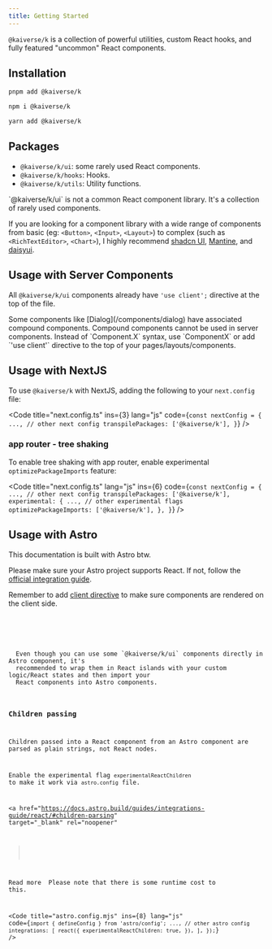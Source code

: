 ```yaml
---
title: Getting Started
---
```



`@kaiverse/k` is a collection of powerful utilities, custom React hooks, and fully featured "uncommon" React components.

## Installation

<Tabs syncKey="pkg">
<TabItem label="pnpm">

```sh
pnpm add @kaiverse/k
```

</TabItem>

<TabItem label="npm">

```sh
npm i @kaiverse/k
```

</TabItem>

<TabItem label="Yarn">

```sh
yarn add @kaiverse/k
```

</TabItem>
</Tabs>

## Packages

- `@kaiverse/k/ui`: some rarely used React components.
- `@kaiverse/k/hooks`: Hooks.
- `@kaiverse/k/utils`: Utility functions.

<Aside>
  `@kaiverse/k/ui` is not a common React component library. It's a collection of rarely used
  components.
</Aside>

If you are looking for a component library with a wide range of components from basic (eg: `<Button>`, `<Input>`, `<Layout>`) to complex (such as `<RichTextEditor>`, `<Chart>`),
I highly recommend <a href="https://ui.shadcn.com/" target="_blank" rel="noopener">shadcn UI</a>, <a href="https://mantine.dev/" target="_blank" rel="noopener">Mantine</a>, and <a href="https://daisyui.com/" target="_blank" rel="noopener">daisyui</a>.

## Usage with Server Components

All `@kaiverse/k/ui` components already have `'use client';` directive at the top of the file.

<Aside type="caution">
  Some components like [Dialog](/components/dialog) have associated compound components. Compound
  components cannot be used in server components. Instead of `Component.X` syntax, use `ComponentX`
  or add `'use client'` directive to the top of your pages/layouts/components.
</Aside>

## Usage with NextJS

To use `@kaiverse/k` with NextJS, adding the following to your `next.config` file:

<Code
  title="next.config.ts"
  ins={3}
  lang="js"
  code={`const nextConfig = {
    ..., // other next config
    transpilePackages: ['@kaiverse/k'],
}`}
/>

### app router - tree shaking

To enable tree shaking with app router, enable experimental `optimizePackageImports` feature:

<Code
  title="next.config.ts"
  lang="js"
  ins={6}
  code={`const nextConfig = {
    ..., // other next config
    transpilePackages: ['@kaiverse/k'],
    experimental: {
      ..., // other experimental flags 
      optimizePackageImports: ['@kaiverse/k'],
    },
}`}
/>

## Usage with Astro

<Aside title="No one asked but">This documentation is built with Astro btw.</Aside>

Please make sure your Astro project supports React. If not, follow the <a href="https://docs.astro.build/guides/integrations-guide/react/" target="_blank" rel="noopener">official integration guide</a>.

Remember to add <a href="https://docs.astro.build/reference/directives-reference/#client-directives" target="_blank" rel="noopener">client directive</a>
to make sure components are rendered on the client side.

<Tabs>
  <TabItem label="Playground">
    <AstroUsage />
  </TabItem>
  <TabItem label="Source code">
    <Code title="astro-usage.astro" lang="tsx" code={AstroUsageCode} />
  </TabItem>
</Tabs>

<Aside type="tip">
  Even though you can use some `@kaiverse/k/ui` components directly in Astro component, it's
  recommended to wrap them in React islands with your custom logic/React states and then import your
  React components into Astro components.
</Aside>

### Children passing

Children passed into a React component from an Astro component are parsed as plain strings, not React nodes.

Enable the experimental flag `experimentalReactChildren` to make it work via `astro.config` file.

<a
  href="https://docs.astro.build/guides/integrations-guide/react/#children-parsing"
  target="_blank"
  rel="noopener"
>
  Read more
</a>
Please note that there is some runtime cost to this.

<Code
  title="astro.config.mjs"
  ins={8}
  lang="js"
  code={`import { defineConfig } from 'astro/config';
    ..., // other astro config
    integrations: [
      react({
        experimentalReactChildren: true,
      }),
    ],
  });`}
/>
